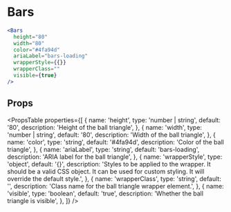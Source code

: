 ---
---

# Bars

```jsx live
<Bars
  height="80"
  width="80"
  color="#4fa94d"
  ariaLabel="bars-loading"
  wrapperStyle={{}}
  wrapperClass=""
  visible={true}
/>
```

## Props
<PropsTable
  properties={[
     {
      name: 'height',
      type: 'number | string',
      default: '80',
      description: 'Height of the ball triangle',
    },
    {
      name: 'width',
      type: 'number | string',
      default: '80',
      description: 'Width of the ball triangle',
    },
    {
      name: 'color',
      type: 'string',
      default: '#4fa94d',
      description: 'Color of the ball triangle',
    },
    {
      name: 'ariaLabel',
      type: 'string',
      default: 'bars-loading',
      description: 'ARIA label for the ball triangle',
    },
    {
      name: 'wrapperStyle',
      type: 'object',
      default: '{}',
      description: 'Styles to be applied to the wrapper. It should be a valid CSS object. It can be used for custom styling. It will override the default style.',
    },
    {
      name: 'wrapperClass',
      type: 'string',
      default: '',
      description: 'Class name for the ball triangle wrapper element.',
    },
    {
      name: 'visible',
      type: 'boolean',
      default: 'true',
      description: 'Whether the ball triangle is visible',
    },
  ]}
  />
